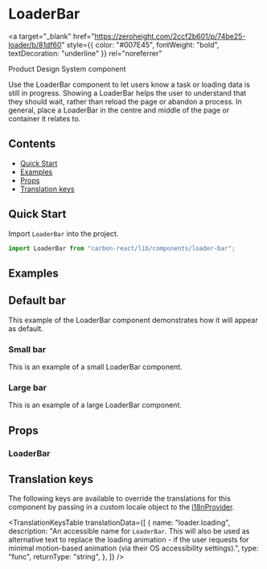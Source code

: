 

<Meta title="Loader Bar" of={LoaderBarStories} />

# LoaderBar

<a
  target="_blank"
  href="https://zeroheight.com/2ccf2b601/p/74be25-loader/b/81df60"
  style={{ color: "#007E45", fontWeight: "bold", textDecoration: "underline" }}
  rel="noreferrer"
>
  Product Design System component
</a>

Use the LoaderBar component to let users know a task or loading data is still in progress.
Showing a LoaderBar helps the user to understand that they should wait, rather than reload the page or abandon a process.
In general, place a LoaderBar in the centre and middle of the page or container it relates to.

## Contents

- [Quick Start](#quick-start)
- [Examples](#examples)
- [Props](#props)
- [Translation keys](#translation-keys)

## Quick Start

Import `LoaderBar` into the project.

```javascript
import LoaderBar from "carbon-react/lib/components/loader-bar";
```

## Examples

## Default bar

This example of the LoaderBar component demonstrates how it will appear as default.

<Canvas of={LoaderBarStories.DefaultStory} />

### Small bar

This is an example of a small LoaderBar component.

<Canvas of={LoaderBarStories.SmallStoryLoaderbar} />

### Large bar

This is an example of a large LoaderBar component.

<Canvas of={LoaderBarStories.LargeStoryLoaderbar} />

## Props

### LoaderBar

<ArgTypes of={LoaderBarStories} />

## Translation keys

The following keys are available to override the translations for this component by passing in a custom locale object
to the [i18nProvider](../?path=/docs/documentation-i18n--docs).

<TranslationKeysTable
  translationData={[
    {
      name: "loader.loading",
      description:
        "An accessible name for `LoaderBar`. This will also be used as alternative text to replace the loading animation - if the user requests for minimal motion-based animation (via their OS accessibility settings).",
      type: "func",
      returnType: "string",
    },
  ]}
/>
